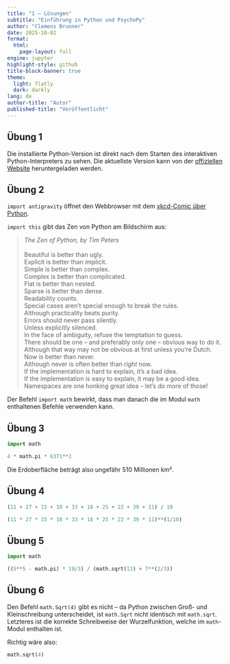 ```yaml
---
title: "1 – Lösungen"
subtitle: "Einführung in Python und PsychoPy"
author: "Clemens Brunner"
date: 2025-10-02
format:
  html:
    page-layout: full
engine: jupyter
highlight-style: github
title-block-banner: true
theme:
  light: flatly
  dark: darkly
lang: de
author-title: "Autor"
published-title: "Veröffentlicht"
---
```


## Übung 1

Die installierte Python-Version ist direkt nach dem Starten des interaktiven Python-Interpreters zu sehen. Die aktuellste Version kann von der [offiziellen Website](https://www.python.org/) heruntergeladen werden.


## Übung 2

`import antigravity` öffnet den Webbrowser mit dem [xkcd-Comic über Python](https://xkcd.com/353/).

`import this` gibt das Zen von Python am Bildschirm aus:

> | *The Zen of Python, by Tim Peters*
> |
> | Beautiful is better than ugly.
> | Explicit is better than implicit.
> | Simple is better than complex.
> | Complex is better than complicated.
> | Flat is better than nested.
> | Sparse is better than dense.
> | Readability counts.
> | Special cases aren't special enough to break the rules.
> | Although practicality beats purity.
> | Errors should never pass silently.
> | Unless explicitly silenced.
> | In the face of ambiguity, refuse the temptation to guess.
> | There should be one -- and preferably only one -- obvious way to do it.
> | Although that way may not be obvious at first unless you're Dutch.
> | Now is better than never.
> | Although never is often better than *right* now.
> | If the implementation is hard to explain, it's a bad idea.
> | If the implementation is easy to explain, it may be a good idea.
> | Namespaces are one honking great idea -- let's do more of those!

Der Befehl `import math` bewirkt, dass man danach die im Modul `math` enthaltenen Befehle verwenden kann.


## Übung 3

```python
import math

4 * math.pi * 6371**2
```

Die Erdoberfläche beträgt also ungefähr 510 Millionen km².


## Übung 4

```python
(11 + 27 + 15 + 10 + 33 + 18 + 25 + 22 + 39 + 11) / 10
```

```python
(11 * 27 * 15 * 10 * 33 * 18 * 25 * 22 * 39 * 11)**(1/10)
```


## Übung 5

```python
import math

((5**5 - math.pi) * 19/3) / (math.sqrt(13) + 7**(2/3))
```


## Übung 6

Den Befehl `math.Sqrt(4)` gibt es nicht – da Python zwischen Groß- und Kleinschreibung unterscheidet, ist `math.Sqrt` nicht identisch mit `math.sqrt`. Letzteres ist die korrekte Schreibweise der Wurzelfunktion, welche im `math`-Modul enthalten ist.

Richtig wäre also:

```python
math.sqrt(4)
```